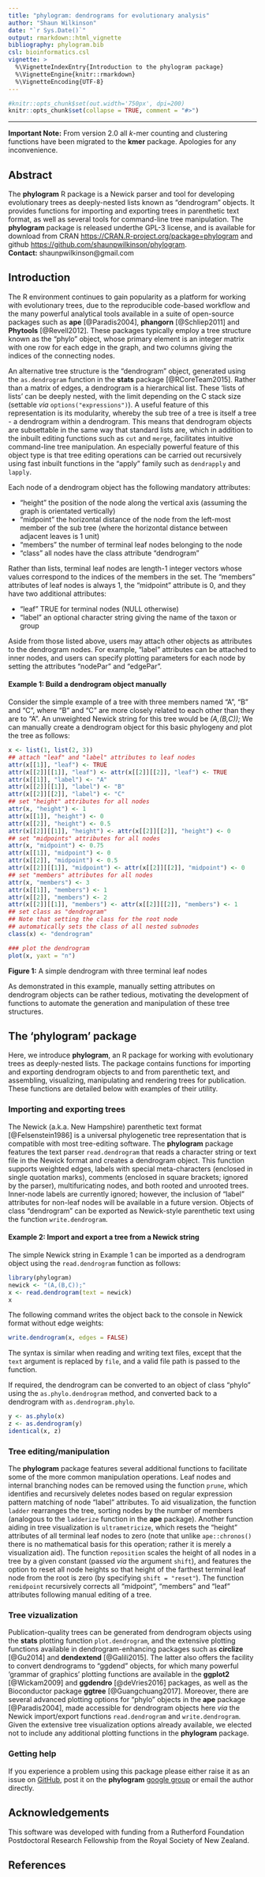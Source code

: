 ```yaml
---
title: "phylogram: dendrograms for evolutionary analysis"
author: "Shaun Wilkinson"
date: "`r Sys.Date()`"
output: rmarkdown::html_vignette
bibliography: phylogram.bib
csl: bioinformatics.csl
vignette: >
  %\VignetteIndexEntry{Introduction to the phylogram package}
  %\VignetteEngine{knitr::rmarkdown}
  %\VignetteEncoding{UTF-8}
---
```


```r
#knitr::opts_chunk$set(out.width='750px', dpi=200)
knitr::opts_chunk$set(collapse = TRUE, comment = "#>")
```

--------------------------------------------------------------------------------

**Important Note:** From version 2.0 all *k*-mer counting and clustering functions
have been migrated to the **kmer** package. Apologies for any inconvenience.


## Abstract
The **phylogram** R package is a Newick parser and tool for developing 
evolutionary trees as deeply-nested lists known as "dendrogram" objects. 
It provides functions for importing and exporting trees in 
parenthetic text format, as well as several tools for command-line 
tree manipulation.
The **phylogram** package is released underthe GPL-3 license, 
and is available for download from 
CRAN <https://CRAN.R-project.org/package=phylogram> and github 
<https://github.com/shaunpwilkinson/phylogram>.  
**Contact:** shaunpwilkinson\@gmail.com


## Introduction
The R environment continues to gain popularity as a platform for
working with evolutionary trees, due to the reproducible 
code-based workflow and the many powerful analytical tools 
available in a suite of open-source packages such as **ape** 
[@Paradis2004], **phangorn** [@Schliep2011] and **Phytools** [@Revell2012]. 
These packages typically employ a tree structure known as the 
"phylo" object, whose primary element is an integer matrix 
with one row for each edge in the graph, 
and two columns giving the indices of the connecting nodes. 

An alternative tree structure is the "dendrogram" object, generated 
using the `as.dendrogram` function in the **stats** package [@RCoreTeam2015].
Rather than a matrix of edges, a dendrogram is a hierarchical list. 
These 'lists of lists' can be deeply nested, with the limit depending on 
the C stack size (settable *via* `options("expressions")`).
A useful feature of this representation is its modularity, whereby the 
sub tree of a tree is itself a tree - a dendrogram within a dendrogram. 
This means that dendrogram objects are subsettable in the same 
way that standard lists are, which in addition to the inbuilt
editing functions such as `cut` and `merge`, 
facilitates intuitive command-line tree manipulation. 
An especially powerful feature of this object type is that tree 
editing operations can be carried out recursively 
using fast inbuilt functions in the "apply" family such as `dendrapply` 
and `lapply`. 

Each node of a dendrogram object has the following mandatory attributes: 

* "height" the position of the node along the vertical axis 
   (assuming the graph is orientated vertically)
* "midpoint" the horizontal distance of the node from the left-most member 
   of the sub tree (where the horizontal distance between adjacent leaves is 1 unit)
* "members" the number of terminal leaf nodes belonging to the node 
* "class" all nodes have the class attribute "dendrogram" 

Rather than lists, terminal leaf nodes are length-1 integer vectors whose
values correspond to the indices of the members in the set. 
The "members" attributes of leaf nodes is always 1, 
the "midpoint" attribute is 0, and they have two additional attributes:    

* "leaf" TRUE for terminal nodes (NULL otherwise)
* "label" an optional character string giving the name of the taxon or group

Aside from those listed above, users may attach other objects 
as attributes to the dendrogram nodes. For example, "label" attributes
can be attached to inner nodes, and users can specify plotting parameters
for each node by setting the attributes "nodePar" and "edgePar". 

#### Example 1: Build a dendrogram object manually
Consider the simple example of a tree with three members named 
"A", "B" and "C", where "B" and "C" are more closely related
to each other than they are to "A". 
An unweighted Newick string for this tree would be *(A,(B,C));*
We can manually create a dendrogram object for this basic phylogeny
and plot the tree as follows:

```r
x <- list(1, list(2, 3))
## attach "leaf" and "label" attributes to leaf nodes
attr(x[[1]], "leaf") <- TRUE
attr(x[[2]][[1]], "leaf") <- attr(x[[2]][[2]], "leaf") <- TRUE
attr(x[[1]], "label") <- "A"
attr(x[[2]][[1]], "label") <- "B"
attr(x[[2]][[2]], "label") <- "C"
## set "height" attributes for all nodes
attr(x, "height") <- 1
attr(x[[1]], "height") <- 0
attr(x[[2]], "height") <- 0.5
attr(x[[2]][[1]], "height") <- attr(x[[2]][[2]], "height") <- 0
## set "midpoints" attributes for all nodes
attr(x, "midpoint") <- 0.75
attr(x[[1]], "midpoint") <- 0
attr(x[[2]], "midpoint") <- 0.5
attr(x[[2]][[1]], "midpoint") <- attr(x[[2]][[2]], "midpoint") <- 0
## set "members" attributes for all nodes
attr(x, "members") <- 3
attr(x[[1]], "members") <- 1
attr(x[[2]], "members") <- 2
attr(x[[2]][[1]], "members") <- attr(x[[2]][[2]], "members") <- 1
## set class as "dendrogram" 
## Note that setting the class for the root node
## automatically sets the class of all nested subnodes
class(x) <- "dendrogram"

### plot the dendrogram
plot(x, yaxt = "n")
```
  
**Figure 1:** A simple dendrogram with three terminal leaf nodes

As demonstrated in this example, manually setting attributes on dendrogram
objects can be rather tedious, motivating the development of functions 
to automate the generation and manipulation of these tree 
structures.


## The 'phylogram' package
Here, we introduce **phylogram**, an R package for working with 
evolutionary trees as deeply-nested lists. 
The package contains functions for importing and exporting dendrogram 
objects to and from parenthetic text, 
and assembling, visualizing, manipulating and rendering trees for publication.
These functions are detailed below with examples of their utility.


### Importing and exporting trees
The Newick (a.k.a. New Hampshire) parenthetic text 
format [@Felsenstein1986] is a universal phylogenetic tree 
representation that is compatible with most tree-editing software. 
The **phylogram** package features the text parser `read.dendrogram`
that reads a character string or text file in the Newick
format and creates a dendrogram object.
This function supports weighted edges, labels with special meta-characters 
(enclosed in single quotation marks), comments 
(enclosed in square brackets; ignored by the parser), 
multifuricating nodes, and both rooted and unrooted trees.
Inner-node labels are currently ignored; however, 
the inclusion of "label" attributes for non-leaf 
nodes will be available in a future version.
Objects of class "dendrogram" can be exported as 
Newick-style parenthetic text using the function 
`write.dendrogram`.


#### Example 2: Import and export a tree from a Newick string
The simple Newick string in Example 1 can be imported as a 
dendrogram object using the `read.dendrogram` function 
as follows:

```r
library(phylogram)
newick <- "(A,(B,C));"
x <- read.dendrogram(text = newick)
x
```

The following command writes the object back to the console in 
Newick format without edge weights:

```r
write.dendrogram(x, edges = FALSE)
```

The syntax is similar when reading and writing text files, 
except that the `text` argument is replaced by `file`, 
and a valid file path is passed to the function. 

If required, the dendrogram can be converted to an object of class "phylo"
using the `as.phylo.dendrogram` method, and converted back to a dendrogram
with `as.dendrogram.phylo`.

```r
y <- as.phylo(x)
z <- as.dendrogram(y)
identical(x, z)
```


### Tree editing/manipulation
The **phylogram** package features 
several additional functions to facilitate some of the more common 
manipulation operations.
Leaf nodes and internal branching nodes can be removed 
using the function `prune`, which identifies and 
recursively deletes nodes based on regular expression pattern 
matching of node "label" attributes.
To aid visualization, the function `ladder` rearranges
the tree, sorting nodes by the number of members (analogous to the
`ladderize ` function in the **ape** package). Another function 
aiding in tree visualization is `ultrametricize `, which
resets the "height" attributes of all terminal leaf nodes to zero 
(note that unlike `ape::chronos()` there is no mathematical basis 
for this operation; rather it is merely a visualization aid). 
The function `reposition` scales the height of all nodes in
a tree by a given constant (passed *via* the argument `shift`), 
and features the option to reset all node heights so that height of 
the farthest terminal leaf node from the root is zero (by specifying 
`shift = "reset"`). 
The function `remidpoint` recursively corrects all "midpoint", 
"members" and "leaf" attributes following manual editing of a tree.


### Tree vizualization 
Publication-quality trees can be generated from dendrogram objects 
using the **stats** plotting function `plot.dendrogram`, and the extensive
plotting functions available in dendrogram-enhancing packages such as 
**circlize** [@Gu2014] and **dendextend** [@Galili2015].
The latter also offers the facility to convert dendrograms to "ggdend" objects, 
for which many powerful 'grammar of graphics' plotting functions are available in 
the **ggplot2** [@Wickam2009] and **ggdendro** [@deVries2016] packages, as well as the
Bioconductor package **ggtree** [@Guangchuang2017]. 
Moreover, there are several advanced plotting options for "phylo" objects in 
the **ape** package [@Paradis2004], made accessible for dendrogram objects 
here *via* the Newick import/export functions `read.dendrogram` and `write.dendrogram`. 
Given the extensive tree visualization options already available, 
we elected not to include any additional plotting functions in the **phylogram** package. 


### Getting help
If you experience a problem using this package please
either raise it as an issue on [GitHub](http://github.com/shaunpwilkinson/phylogram/issues), 
post it on the **phylogram** [google group](https://groups.google.com/group/phylogram) 
or email the author directly.

## Acknowledgements 
This software was developed with funding from a Rutherford Foundation Postdoctoral 
Research Fellowship from the Royal Society of New Zealand.

## References 
